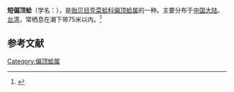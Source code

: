 {{Speciesbox
| name = 短偏顶蛤
| image = 
| image_width = 
| genus = Modiolus
| species = flavidus
| authority = （Dunker, 1857)
}}
'''短偏顶蛤'''（学名：''{{lang|la|Modiolus flavidus}}''），是[[贻贝目|贻贝目]][[壳菜蛤科|壳菜蛤科]][[偏顶蛤属|偏顶蛤属]]的一种。主要分布于[[中国大陆|中国大陆]]、[[台湾|台湾]]，常栖息在潮下带75米以内。<ref>{{cite web|url=http://shell.sinica.edu.tw/chinese/shellbase_detail.php?science_no=2221|title=国际贝库：短偏顶蛤|publisher=台湾贝类资料库|accessdate=2009-08-11|archive-date=2016-03-04|archive-url=https://web.archive.org/web/20160304105122/http://shell.sinica.edu.tw/chinese/shellbase_detail.php?science_no=2221|dead-url=no}}</ref>

== 参考文献 ==
{{reflist|2}}
{{Taxonbar|from=Q15234023}}

[[Category:偏顶蛤属|Category:偏顶蛤属]]